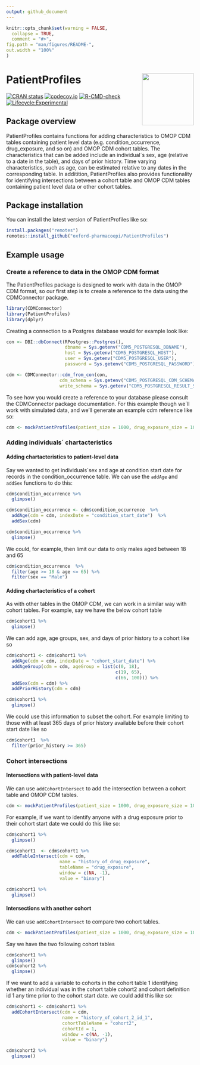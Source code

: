 ```yaml
---
output: github_document
---
```


```r
knitr::opts_chunk$set(warning = FALSE,
  collapse = TRUE,
  comment = "#>",
fig.path = "man/figures/README-",
out.width = "100%"
)
```

# PatientProfiles <img src='man/figures/Hex.png' align="right" height="139"/>

[![CRAN status](https://www.r-pkg.org/badges/version/PatientProfiles)](https://CRAN.R-project.org/package=PatientProfiles)
[![codecov.io](https://codecov.io/github/darwin-eu/PatientProfiles/coverage.svg?branch=main)](https://codecov.io/github/darwin-eu/PatientProfiles?branch=main)
[![R-CMD-check](https://github.com/darwin-eu/PatientProfiles/workflows/R-CMD-check/badge.svg)](https://github.com/darwin-eu/PatientProfiles/actions)
[![Lifecycle:Experimental](https://img.shields.io/badge/Lifecycle-Experimental-339999)](https://www.tidyverse.org/lifecycle/#experimental)


## Package overview

PatientProfiles contains functions for adding characteristics to OMOP CDM tables containing patient level data (e.g. condition_occurrence, drug_exposure, and so on) and OMOP CDM cohort tables. The characteristics that can be added include an individual´s sex, age (relative to a date in the table), and days of prior history. Time varying characteristics, such as age, can be estimated relative to any dates in the corresponding table. In additition, PatientProfiles also provides functionality for identifying intersections between a cohort table and OMOP CDM tables containing patient level data or other cohort tables. 

## Package installation

You can install the latest version of PatientProfiles like so:

```r
install.packages("remotes")
remotes::install_github("oxford-pharmacoepi/PatientProfiles")
```

## Example usage
### Create a reference to data in the OMOP CDM format 
The PatientProfiles package is designed to work with data in the OMOP CDM format, so our first step is to create a reference to the data using the CDMConnector package. 

```r
library(CDMConnector)
library(PatientProfiles)
library(dplyr)
```

Creating a connection to a Postgres database would for example look like:
```r
con <- DBI::dbConnect(RPostgres::Postgres(),
                      dbname = Sys.getenv("CDM5_POSTGRESQL_DBNAME"),
                      host = Sys.getenv("CDM5_POSTGRESQL_HOST"),
                      user = Sys.getenv("CDM5_POSTGRESQL_USER"),
                      password = Sys.getenv("CDM5_POSTGRESQL_PASSWORD"))

cdm <- CDMConnector::cdm_from_con(con, 
                    cdm_schema = Sys.getenv("CDM5_POSTGRESQL_CDM_SCHEMA"), 
                    write_schema = Sys.getenv("CDM5_POSTGRESQL_RESULT_SCHEMA"))
```
To see how you would create a reference to your database please consult the CDMConnector package documentation. For this example though we´ll work with simulated data, and we'll generate an example cdm reference like so:

```r
cdm <- mockPatientProfiles(patient_size = 1000, drug_exposure_size = 1000)
```

### Adding individuals´ chartacteristics
#### Adding chartacteristics to patient-level data
Say we wanted to get individuals´sex and age at condition start date for records in the condition_occurrence table. We can use the `addAge` and `addSex` functions to do this:

```r
cdm$condition_occurrence %>% 
  glimpse()

cdm$condition_occurrence <- cdm$condition_occurrence  %>% 
  addAge(cdm = cdm, indexDate = "condition_start_date")  %>% 
  addSex(cdm)

cdm$condition_occurrence %>% 
  glimpse()
```

We could, for example, then limit our data to only males aged between 18 and 65
```r
cdm$condition_occurrence  %>%
  filter(age >= 18 & age <= 65) %>%
  filter(sex == "Male")
```

#### Adding chartacteristics of a cohort
As with other tables in the OMOP CDM, we can work in a similar way with cohort tables. For example, say we have the below cohort table

```r
cdm$cohort1 %>% 
  glimpse()
```

We can add age, age groups, sex, and days of prior history to a cohort like so
```r
cdm$cohort1 <- cdm$cohort1 %>% 
  addAge(cdm = cdm, indexDate = "cohort_start_date") %>% 
  addAgeGroup(cdm = cdm, ageGroup = list(c(0, 18), 
                                         c(19, 65),
                                         c(66, 100))) %>% 
  addSex(cdm = cdm) %>% 
  addPriorHistory(cdm = cdm)

cdm$cohort1 %>% 
  glimpse()
```

We could use this information to subset the cohort. For example limiting to those with at least 365 days of prior history available before their cohort start date like so
```r
cdm$cohort1  %>%
  filter(prior_history >= 365)
```

### Cohort intersections

#### Intersections with patient-level data 
We can use `addCohortIntersect` to add the intersection between a cohort table and OMOP CDM tables.

```r
cdm <- mockPatientProfiles(patient_size = 1000, drug_exposure_size = 1000)
```

For example, if we want to identify anyone with a drug exposure prior to their cohort start date we could do this like so:

```r
cdm$cohort1 %>% 
  glimpse()

cdm$cohort1  <- cdm$cohort1 %>% 
  addTableIntersect(cdm = cdm,
                    name = "history_of_drug_exposure",
                    tableName = "drug_exposure", 
                    window = c(NA, -1),  
                    value = "binary")

cdm$cohort1 %>% 
  glimpse()

```

#### Intersections with another cohort

We can use `addCohortIntersect` to compare two cohort tables.

```r
cdm <- mockPatientProfiles(patient_size = 1000, drug_exposure_size = 1000)
```

Say we have the two following cohort tables
```r
cdm$cohort1 %>% 
  glimpse()
cdm$cohort2 %>% 
  glimpse()

```

If we want to add a variable to cohorts in the cohort table 1 identifying whether an individual was in the cohort table cohort2 and cohort definition id 1 any time prior to the cohort start date. we could add this like so:

```r
cdm$cohort1 <- cdm$cohort1 %>% 
  addCohortIntersect(cdm = cdm,  
                     name = "history_of_cohort_2_id_1",
                     cohortTableName = "cohort2", 
                     cohortId = 1,
                     window = c(NA, -1),  
                     value = "binary")

cdm$cohort2 %>% 
  glimpse()

```

